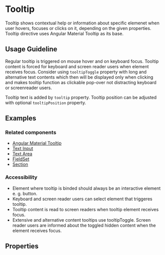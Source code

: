 
<Meta title="Directives/Tooltip" />

# Tooltip

Tooltip shows contextual help or information about specific elemenet when user hovers, focuses or clicks on it, depending on the given properties.
Tooltip directive uses Angular Material Tooltip as its base.

## Usage Guideline

Regular tooltip is triggered on mouse hover and on keyboard focus. Tooltip content is forced for keyboard and screen reader users when element receives focus.
Consider using `tooltipToggle` property with long and alternative text contents which then will be displayed only when clicking and makes tooltip function as clickable pop-over not distracting keyboard or screenreader users.

Tooltip text is added by `tooltip` property. Tooltip position can be adjusted with optional `tooltipPosition` property.

## Examples

<Canvas of={TooltipStories.Example}></Canvas>

### Related components

- [Angular Material Tooltip](https://material.angular.io/components/tooltip/overview)
- [Text Input](/docs/components-form-text-input--documentation)
- [Text Area](/docs/components-form-text-area--documentation)
- [FieldSet](/docs/components-form-field-set--documentation)
- [Section](/docs/components-section--documentation)

### Accessibility

- Element where tooltip is binded should always be an interactive element e. g. button.
- Keyboard and screen reader users can select element that triggeres tooltip.
- Tooltip content is read to screen readers when tooltip element receives focus.
- Extensive and alternative content tooltips use tooltipToggle. Screen reader users are informed about the toggled hidden content when the element receives focus.

## Properties

<ArgTypes of={TooltipDirective} exclude={tooltipExclude} />
